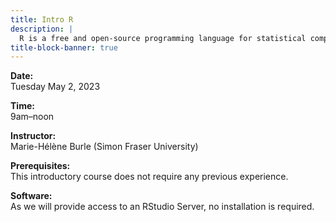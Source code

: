 ```yaml
---
title: Intro R
description: |
  R is a free and open-source programming language for statistical computing, modelling, and graphics, with an unbeatable collection of statistical packages. It is extremely popular in some academic fields such as statistics, biology, bioinformatics, data mining, data analysis, and linguistics.
title-block-banner: true
---
```


:::{.topdef}

**Date:** \
Tuesday May 2, 2023

**Time:** \
9am–noon

**Instructor:** \
Marie-Hélène Burle (Simon Fraser University)

**Prerequisites:** \
This introductory course does not require any previous experience.

**Software:** \
As we will provide access to an RStudio Server, no installation is required.

:::

<!-- <br> -->
<!-- [[Start course ➤](run_r_intro.qmd)]{.topinline} -->

